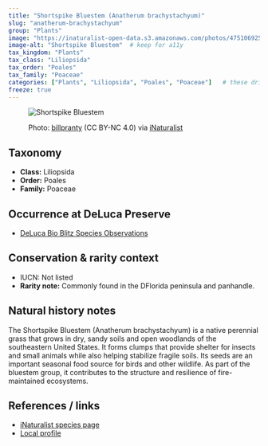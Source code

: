 ```yaml
---
title: "Shortspike Bluestem (Anatherum brachystachyum)"
slug: "anatherum-brachystachyum"
group: "Plants"
image: "https://inaturalist-open-data.s3.amazonaws.com/photos/475106925/original.jpg"        # keep for thumbnails
image-alt: "Shortspike Bluestem"  # keep for a11y
tax_kingdom: "Plants"
tax_class: "Liliopsida"
tax_order: "Poales"
tax_family: "Poaceae"
categories: ["Plants", "Liliopsida", "Poales", "Poaceae"]   # these drive the chips + filtering
freeze: true
---
```


<figure class="species-figure">

<img src="https://inaturalist-open-data.s3.amazonaws.com/photos/475106925/original.jpg" alt="Shortspike Bluestem" class="species-photo"/>

<figcaption class="photo-credit">

Photo: <a href="https://www.inaturalist.org/people/billpranty">billpranty</a> (CC BY-NC 4.0) via <a href="https://www.inaturalist.org/observations/264590995">iNaturalist</a>

</figcaption>

</figure>

## Taxonomy

-   **Class:** Liliopsida
-   **Order:** Poales
-   **Family:** Poaceae

## Occurrence at DeLuca Preserve

-   [DeLuca Bio Blitz Species Observations](https://www.inaturalist.org/observations?project_id=191727&subview=table&taxon_id=1617136)

## Conservation & rarity context

-   IUCN: Not listed
-   **Rarity note:** Commonly found in the DFlorida peninsula and panhandle.

## Natural history notes

The Shortspike Bluestem (Anatherum brachystachyum) is a native perennial grass that grows in dry, sandy soils and open woodlands of the southeastern United States. It forms clumps that provide shelter for insects and small animals while also helping stabilize fragile soils. Its seeds are an important seasonal food source for birds and other wildlife. As part of the bluestem group, it contributes to the structure and resilience of fire-maintained ecosystems.

## References / links

-   [iNaturalist species page](https://www.inaturalist.org/taxa/1617136-Anatherum-brachystachyum)
-   [Local profile](https://plants.usda.gov/plant-profile/ANBR2)
